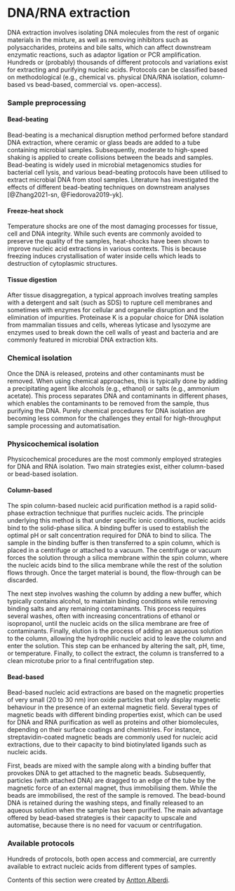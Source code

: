 # DNA/RNA extraction {#dna-rna-extraction}

DNA extraction involves isolating DNA molecules from the rest of organic materials in the mixture, as well as removing inhibitors such as polysaccharides, proteins and bile salts, which can affect downstream enzymatic reactions, such as adaptor ligation or PCR amplification. Hundreds or (probably) thousands of different protocols and variations exist for extracting and purifying nucleic acids. Protocols can be classified based on methodological (e.g., chemical vs. physical DNA/RNA isolation, column-based vs bead-based, commercial vs. open-access).

### Sample preprocessing {-}

#### Bead-beating {-}

Bead-beating is a mechanical disruption method performed before standard DNA extraction, where ceramic or glass beads are added to a tube containing microbial samples. Subsequently, moderate to high-speed shaking is applied to create collisions between the beads and samples. Bead-beating is widely used in microbial metagenomics studies for bacterial cell lysis, and various bead-beating protocols have been utilised to extract microbial DNA from stool samples. Literature has investigated the effects of different bead-beating techniques on downstream analyses [@Zhang2021-sn, @Fiedorova2019-yk].

#### Freeze-heat shock {-}

Temperature shocks are one of the most damaging processes for tissue, cell and DNA integrity. While such events are commonly avoided to preserve the quality of the samples, heat-shocks have been shown to improve nucleic acid extractions in various contexts. This is because freezing induces crystallisation of water inside cells which leads to destruction of cytoplasmic structures.

#### Tissue digestion {-}

After tissue disaggregation, a typical approach involves treating samples with a detergent and salt (such as SDS) to rupture cell membranes and sometimes with enzymes for cellular and organelle disruption and the elimination of impurities. Proteinase K is a popular choice for DNA isolation from mammalian tissues and cells, whereas lyticase and lysozyme are enzymes used to break down the cell walls of yeast and bacteria and are commonly featured in microbial DNA extraction kits.

### Chemical isolation {-}

Once the DNA is released, proteins and other contaminants must be removed. When using chemical approaches, this is typically done by adding a precipitating agent like alcohols (e.g., ethanol) or  salts (e.g., ammonium acetate). This process separates DNA and contaminants in different phases, which enables the contaminants to be removed from the sample, thus purifying the DNA. Purely chemical procedures for DNA isolation are becoming less common for the challenges they entail for high-throughput sample processing and automatisation.

### Physicochemical isolation {-}

Physicochemical procedures are the most commonly employed strategies for DNA and RNA isolation. Two main strategies exist, either column-based or bead-based isolation.

#### Column-based {-}

The spin column-based nucleic acid purification method is a rapid solid-phase extraction technique that purifies nucleic acids. The principle underlying this method is that under specific ionic conditions, nucleic acids bind to the solid-phase silica. A binding buffer is used to establish the optimal pH or salt concentration required for DNA to bind to silica. The sample in the binding buffer is then transferred to a spin column, which is placed in a centrifuge or attached to a vacuum. The centrifuge or vacuum forces the solution through a silica membrane within the spin column, where the nucleic acids bind to the silica membrane while the rest of the solution flows through. Once the target material is bound, the flow-through can be discarded.

The next step involves washing the column by adding a new buffer, which typically contains alcohol, to maintain binding conditions while removing binding salts and any remaining contaminants. This process requires several washes, often with increasing concentrations of ethanol or isopropanol, until the nucleic acids on the silica membrane are free of contaminants. Finally, elution is the process of adding an aqueous solution to the column, allowing the hydrophilic nucleic acid to leave the column and enter the solution. This step can be enhanced by altering the salt, pH, time, or temperature. Finally, to collect the extract, the column is transferred to a clean microtube prior to a final centrifugation step.

#### Bead-based {-}

Bead-based nucleic acid extractions are based on the magnetic properties of very small (20 to 30 nm) iron oxide particles that only display magnetic behaviour in the presence of an external magnetic field. Several types of magnetic beads with different binding properties exist, which can be used for DNA and RNA purification as well as proteins and other biomolecules, depending on their surface coatings and chemistries. For instance, streptavidin-coated magnetic beads are commonly used for nucleic acid extractions, due to their capacity to bind biotinylated ligands such as nucleic acids.

First, beads are mixed with the sample along with a binding buffer that provokes DNA to get attached to the magnetic beads. Subsequently, particles (with attached DNA) are dragged to an edge of the tube by the magnetic force of an external magnet, thus immobilising them. While the beads are immobilised, the rest of the sample is removed. The bead-bound DNA is retained during the washing steps, and finally released to an aqueous solution when the sample has been purified. The main advantage offered by bead-based strategies is their capacity to upscale and automatise, because there is no need for vacuum or centrifugation.

### Available protocols {-}

Hundreds of protocols, both open access and commercial, are currently available to extract nucleic acids from different types of samples.

:::: {.authorbox}
Contents of this section were created by [Antton Alberdi](#antton-alberdi).  
:::
